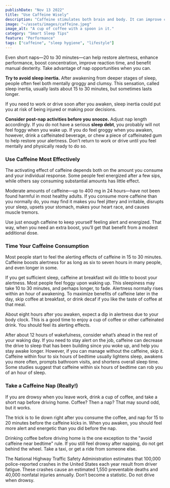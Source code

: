 ```yaml
---
publishDate: "Nov 13 2022"
title: "Use Caffeine Wisely"
description: "Caffeine stimulates both brain and body. It can improve concentration and increase alertness. How do you get the biggest boost? Use it strategically."
image: "~/assets/images/caffeine.jpeg"
image_alt: "A cup of coffee with a spoon in it."
category: "Smart Sleep Tips"
feature: "Performance"
tags: ["caffeine", "sleep hygiene", "lifestyle"]
---
```


Even short naps—20 to 30 minutes—can help restore alertness, enhance performance, boost concentration, improve reaction time, and benefit manual dexterity. Take advantage of nap opportunities when you can.

**Try to avoid sleep inertia.** After awakening from deeper stages of sleep, people often feel both mentally groggy and clumsy. This sensation, called sleep inertia, usually lasts about 15 to 30 minutes, but sometimes lasts longer.

If you need to work or drive soon after you awaken, sleep inertia could put you at risk of being injured or making poor decisions.

**Consider post-nap activities before you snooze.** Adjust nap length accordingly. If you do not have a serious **sleep debt**, you probably will not feel foggy when you wake up. If you do feel groggy when you awaken, however, drink a caffeinated beverage, or chew a piece of caffeinated gum to help restore your alertness. Don’t return to work or drive until you feel mentally and physically ready to do so.


### Use Caffeine Most Effectively

<YouTube embed_url="https://player.vimeo.com/video/794546952?h=ce006c78a9" title="What's Your Caffeine Tolerance?" duration="0:37" description="Andrew Phillips, PhD, of Harvard, explains that caffeine tolerance varies from person to person."/>

The activating effect of caffeine depends both on the amount you consume and your individual response. Some people feel energized after a few sips, while others say consuming substantial amounts has little effect.

Moderate amounts of caffeine—up to 400 mg in 24 hours—have not been found harmful in most healthy adults. If you consume more caffeine than you normally do, you may find it makes you feel jittery and irritable, disrupts your sleep, upsets your stomach, makes your heart race, and causes muscle tremors.

Use just enough caffeine to keep yourself feeling alert and energized. That way, when you need an extra boost, you’ll get that benefit from a modest additional dose.

### Time Your Caffeine Consumption

<YouTube embed_url="https://player.vimeo.com/video/794546917?h=96143e3d17" title="Caffeine Timing" duration="0:42" description="Andrew Phillips, PhD, of Harvard, explains how long caffeine remains active in the body, and when to consume it to boost alertness."/>

Most people start to feel the alerting effects of caffeine in 15 to 30 minutes. Caffeine boosts alertness for as long as six to seven hours in many people, and even longer in some.

If you get sufficient sleep, caffeine at breakfast will do little to boost your alertness. Most people feel foggy upon waking up. This sleepiness may take 10 to 30 minutes, and perhaps longer, to fade. Alertness normally rises within an hour of awakening. To maximize benefits of caffeine later in the day, skip coffee at breakfast, or drink decaf if you like the taste of coffee at that meal.

About eight hours after you awaken, expect a dip in alertness due to your body clock. This is a good time to enjoy a cup of coffee or other caffeinated drink. You should feel its alerting effects.

After about 12 hours of wakefulness, consider what’s ahead in the rest of your waking day. If you need to stay alert on the job, caffeine can decrease the drive to sleep that has been building since you woke up, and help you stay awake longer. However, if you can manage without the caffeine, skip it. Caffeine within four to six hours of bedtime usually lightens sleep, awakens you more often, prompts bathroom visits, and shortens overall sleep time. Some studies suggest that caffeine within six hours of bedtime can rob you of an hour of sleep.

<Quote quote="I feel best when I exercise, nap, have lunch, and then consume some caffeine. I need to be alert when I go back to work." quote_author="Kristin, locomotive engineer" />

### Take a Caffeine Nap (Really!)

If you are drowsy when you leave work, drink a cup of coffee, and take a short nap before driving home. Coffee? Then a nap? That may sound odd, but it works.

The trick is to lie down right after you consume the coffee, and nap for 15 to 20 minutes before the caffeine kicks in. When you awaken, you should feel more alert and energetic than you did before the nap.

Drinking coffee before driving home is the one exception to the "avoid caffeine near bedtime" rule. If you still feel drowsy after napping, do not get behind the wheel. Take a taxi, or get a ride from someone else.

The National Highway Traffic Safety Administration estimates that 100,000 police-reported crashes in the United States each year result from driver fatigue. These crashes cause an estimated 1,550 preventable deaths and 40,000 nonfatal injuries annually. Don’t become a statistic. Do not drive when drowsy.